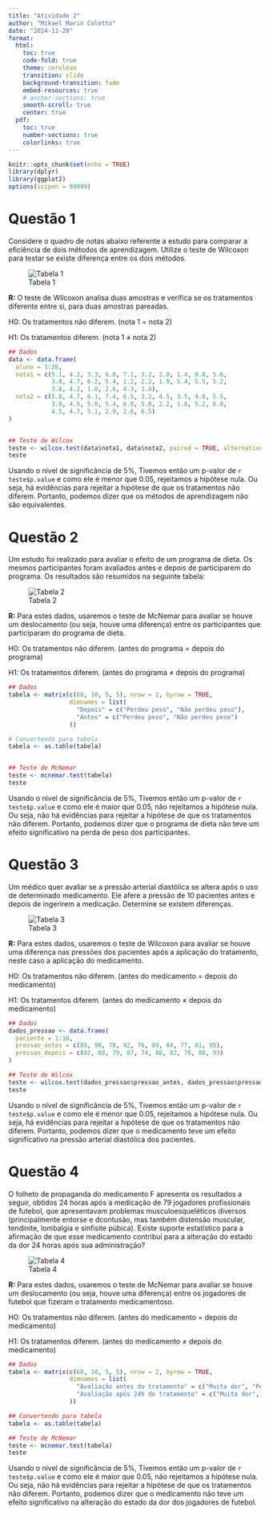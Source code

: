 ```yaml
---
title: "Atividade 2"
author: "Mikael Marin Coletto"
date: "2024-11-28"
format:
  html:
    toc: true
    code-fold: true
    theme: cerulean
    transition: slide
    background-transition: fade
    embed-resources: true
    # anchor-sections: true 
    smooth-scroll: true
    center: true
  pdf:
    toc: true
    number-sections: true
    colorlinks: true
---
```


```r
knitr::opts_chunk$set(echo = TRUE)
library(dplyr)
library(ggplot2)
options(scipen = 99999)

```

# Questão 1

Considere o quadro de notas abaixo referente a estudo para comparar a eficiência de dois métodos de aprendizagem. Utilize o teste de Wilcoxon para testar se existe diferença entre os dois métodos.

![Tabela 1](imgs/tabela_1.png)


**R:** O teste de Wilcoxon analisa duas amostras e verifica se os tratamentos diferente entre si, para duas amostras pareadas.

H0: Os tratamentos não diferem. (nota 1 = nota 2)

H1: Os tratamentos diferem. (nota 1 $\neq$ nota 2)

```r
## Dados
data <- data.frame(
  aluno = 1:26,
  nota1 = c(5.1, 4.2, 3.3, 6.0, 7.1, 3.2, 2.8, 1.4, 0.8, 5.6,
            3.8, 4.7, 6.2, 5.4, 1.2, 2.2, 1.9, 5.4, 5.5, 5.2,
            3.8, 4.2, 1.8, 2.6, 4.3, 1.4),
  nota2 = c(5.8, 4.7, 6.1, 7.4, 6.5, 3.2, 4.5, 3.5, 4.0, 5.5,
            3.9, 4.5, 5.0, 5.4, 6.0, 5.0, 2.2, 1.8, 5.2, 6.0,
            4.5, 4.7, 5.1, 2.9, 2.6, 6.5)
)


## Teste de Wilcox
teste <- wilcox.test(data$nota1, data$nota2, paired = TRUE, alternative = "two.sided")
teste
```

Usando o nível de significância de 5%, Tivemos então um p-valor de `r teste$p.value` e como ele é menor que 0.05, rejeitamos a hipótese nula. Ou seja, há evidências para rejeitar a hipótese de que os tratamentos não diferem. Portanto, podemos dizer que os métodos de aprendizagem não são equivalentes.

# Questão 2

Um estudo foi realizado para avaliar o efeito de um programa de dieta. Os mesmos participantes foram avaliados antes e depois de participarem do programa. Os resultados são resumidos na seguinte tabela:

![Tabela 2](imgs/tabela_2.png)

**R:** Para estes dados, usaremos o teste de McNemar para avaliar se houve um deslocamento (ou seja, houve uma diferença) entre os participantes que participaram do programa de dieta.

H0: Os tratamentos não diferem. (antes do programa = depois do programa)

H1: Os tratamentos diferem. (antes do programa $\neq$ depois do programa)

```r
## Dados
tabela <- matrix(c(60, 10, 5, 5), nrow = 2, byrow = TRUE,
                 dimnames = list(
                   "Depois" = c("Perdeu peso", "Não perdeu peso"),
                   "Antes" = c("Perdeu peso", "Não perdeu peso")
                 ))

# Convertendo para tabela
tabela <- as.table(tabela)


## Teste de McNemar
teste <- mcnemar.test(tabela)
teste
```

Usando o nível de significância de 5%, Tivemos então um p-valor de `r teste$p.value` e como ele é maior que 0.05, não rejeitamos a hipótese nula. Ou seja, não há evidências para rejeitar a hipótese de que os tratamentos não diferem. Portanto, podemos dizer que o programa de dieta não teve um efeito significativo na perda de peso dos participantes.


# Questão 3

Um médico quer avaliar se a pressão arterial diastólica se altera após o uso de determinado medicamento. Ele afere a pressão de 10 pacientes antes e depois de ingerirem a medicação. Determine se existem diferenças.

![Tabela 3](imgs/tabela_3.png)

**R:** Para estes dados, usaremos o teste de Wilcoxon para avaliar se houve uma diferença nas pressões dos pacientes após a aplicação do tratamento, neste caso a aplicação do medicamento. 

H0: Os tratamentos não diferem. (antes do medicamento = depois do medicamento)

H1: Os tratamentos diferem. (antes do medicamento $\neq$ depois do medicamento)

```r
## Dados
dados_pressao <- data.frame(
  paciente = 1:10,
  pressao_antes = c(85, 90, 78, 92, 76, 89, 84, 77, 81, 95),
  pressao_depois = c(82, 88, 79, 87, 74, 88, 82, 76, 80, 93)
)

## Teste de Wilcox
teste <- wilcox.test(dados_pressao$pressao_antes, dados_pressao$pressao_depois, paired = TRUE, alternative = "two.sided")
teste
```

Usando o nível de significância de 5%, Tivemos então um p-valor de `r teste$p.value` e como ele é menor que 0.05, rejeitamos a hipótese nula. Ou seja, há evidências para rejeitar a hipótese de que os tratamentos não diferem. Portanto, podemos dizer que o medicamento teve um efeito significativo na pressão arterial diastólica dos pacientes.

# Questão 4

O folheto de propaganda do medicamento F apresenta os resultados a seguir, obtidos 24 horas após a medicação de 79 jogadores profissionais de futebol, que apresentavam problemas musculoesqueléticos diversos (principalmente entorse e dcontusão, mas também distensão muscular, tendinite, lombalgia e sinfisite púbica). Existe suporte estatístico para a afirmação de que esse medicamento contribui para a alteração do estado da dor 24 horas após sua administração?

![Tabela 4](imgs/tabela_4.png)    


**R:** Para estes dados, usaremos o teste de McNemar para avaliar se houve um deslocamento (ou seja, houve uma diferença) entre os jogadores de futebol que fizeram o tratamento medicamentoso.

H0: Os tratamentos não diferem. (antes do medicamento = depois do medicamento)

H1: Os tratamentos diferem. (antes do medicamento $\neq$ depois do medicamento)

```r
## Dados
tabela <- matrix(c(60, 10, 5, 5), nrow = 2, byrow = TRUE,
                 dimnames = list(
                   "Avaliação antes do tratamento" = c("Muita dor", "Pouca dor"),
                   "Avaliação após 24h do tratamento" = c("Muita dor", "Pouca dor")
                 ))

## Convertendo para tabela
tabela <- as.table(tabela)

## Teste de McNemar
teste <- mcnemar.test(tabela)
teste
```

Usando o nível de significância de 5%, Tivemos então um p-valor de `r teste$p.value` e como ele é maior que 0.05, não rejeitamos a hipótese nula. Ou seja, não há evidências para rejeitar a hipótese de que os tratamentos não diferem. Portanto, podemos dizer que o medicamento não teve um efeito significativo na alteração do estado da dor dos jogadores de futebol.
